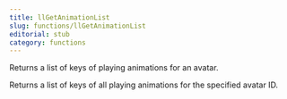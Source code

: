 ```yaml
---
title: llGetAnimationList
slug: functions/llGetAnimationList
editorial: stub
category: functions
---
```


<LSLFunction name="llGetAnimationList"/>

Returns a list of keys of playing animations for an avatar.

Returns a list of keys of all playing animations for the specified avatar ID.
